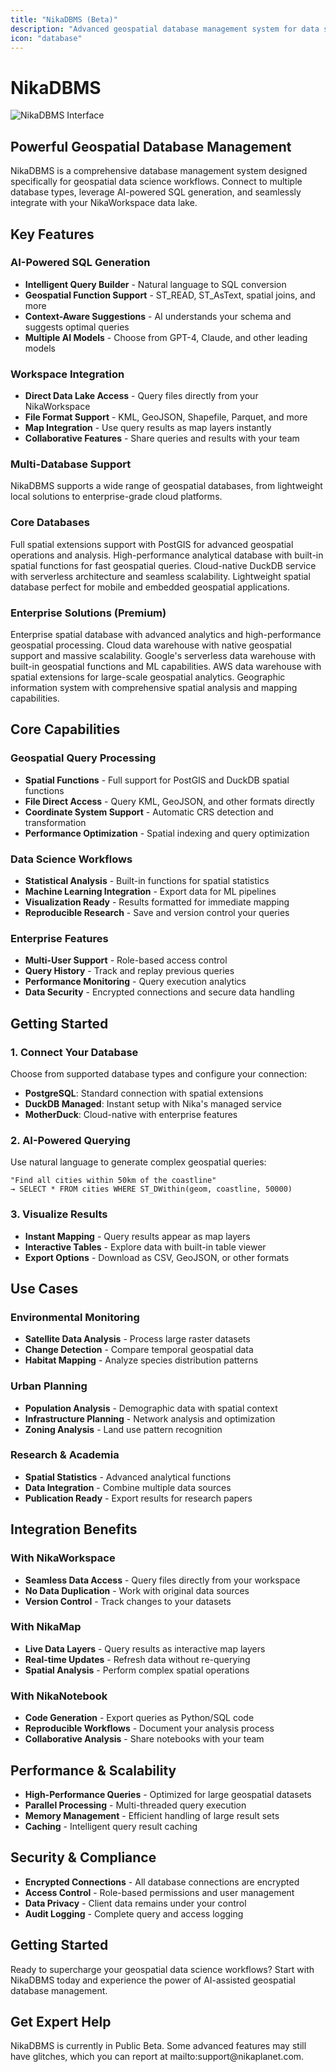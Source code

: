 ```yaml
---
title: "NikaDBMS (Beta)"
description: "Advanced geospatial database management system for data science with AI-powered SQL generation and seamless workspace integration"
icon: "database"
---
```



# NikaDBMS

![NikaDBMS Interface](/images/changelog/2025-09-06.jpg)

## Powerful Geospatial Database Management

NikaDBMS is a comprehensive database management system designed specifically for geospatial data science workflows. Connect to multiple database types, leverage AI-powered SQL generation, and seamlessly integrate with your NikaWorkspace data lake.

## Key Features

### AI-Powered SQL Generation

- **Intelligent Query Builder** - Natural language to SQL conversion
- **Geospatial Function Support** - ST_READ, ST_AsText, spatial joins, and more
- **Context-Aware Suggestions** - AI understands your schema and suggests optimal queries
- **Multiple AI Models** - Choose from GPT-4, Claude, and other leading models

### Workspace Integration

- **Direct Data Lake Access** - Query files directly from your NikaWorkspace
- **File Format Support** - KML, GeoJSON, Shapefile, Parquet, and more
- **Map Integration** - Use query results as map layers instantly
- **Collaborative Features** - Share queries and results with your team

### Multi-Database Support

NikaDBMS supports a wide range of geospatial databases, from lightweight local solutions to enterprise-grade cloud platforms.

### Core Databases

<Columns cols={2}>
  <Card
    title="PostgreSQL"
    icon="🐘"
  >
    Full spatial extensions support with PostGIS for advanced geospatial operations and analysis.
  </Card>
  <Card
    title="DuckDB (Managed)"
    icon="🦆"
  >
    High-performance analytical database with built-in spatial functions for fast geospatial queries.
  </Card>
  <Card
    title="MotherDuck"
    icon="☁️"
  >
    Cloud-native DuckDB service with serverless architecture and seamless scalability.
  </Card>
  <Card
    title="SpatiaLite"
    icon="🗃️"
  >
    Lightweight spatial database perfect for mobile and embedded geospatial applications.
  </Card>
</Columns>

### Enterprise Solutions (Premium)

<Columns cols={2}>
  <Card
    title="Oracle DB"
    icon="🏢"
  >
    Enterprise spatial database with advanced analytics and high-performance geospatial processing.
  </Card>
  <Card
    title="Snowflake"
    icon="❄️"
  >
    Cloud data warehouse with native geospatial support and massive scalability.
  </Card>
  <Card
    title="BigQuery"
    icon="🔍"
  >
    Google's serverless data warehouse with built-in geospatial functions and ML capabilities.
  </Card>
  <Card
    title="Amazon Redshift"
    icon="🔴"
  >
    AWS data warehouse with spatial extensions for large-scale geospatial analytics.
  </Card>
  <Card
    title="Esri GeoDatabase"
    icon="🗺️"
  >
    Geographic information system with comprehensive spatial analysis and mapping capabilities.
  </Card>
</Columns>

## Core Capabilities

### Geospatial Query Processing

- **Spatial Functions** - Full support for PostGIS and DuckDB spatial functions
- **File Direct Access** - Query KML, GeoJSON, and other formats directly
- **Coordinate System Support** - Automatic CRS detection and transformation
- **Performance Optimization** - Spatial indexing and query optimization

### Data Science Workflows

- **Statistical Analysis** - Built-in functions for spatial statistics
- **Machine Learning Integration** - Export data for ML pipelines
- **Visualization Ready** - Results formatted for immediate mapping
- **Reproducible Research** - Save and version control your queries

### Enterprise Features

- **Multi-User Support** - Role-based access control
- **Query History** - Track and replay previous queries
- **Performance Monitoring** - Query execution analytics
- **Data Security** - Encrypted connections and secure data handling

## Getting Started

### 1. Connect Your Database

Choose from supported database types and configure your connection:

- **PostgreSQL**: Standard connection with spatial extensions
- **DuckDB Managed**: Instant setup with Nika's managed service
- **MotherDuck**: Cloud-native with enterprise features

### 2. AI-Powered Querying

Use natural language to generate complex geospatial queries:

```
"Find all cities within 50km of the coastline"
→ SELECT * FROM cities WHERE ST_DWithin(geom, coastline, 50000)
```

### 3. Visualize Results

- **Instant Mapping** - Query results appear as map layers
- **Interactive Tables** - Explore data with built-in table viewer
- **Export Options** - Download as CSV, GeoJSON, or other formats

## Use Cases

### Environmental Monitoring

- **Satellite Data Analysis** - Process large raster datasets
- **Change Detection** - Compare temporal geospatial data
- **Habitat Mapping** - Analyze species distribution patterns

### Urban Planning

- **Population Analysis** - Demographic data with spatial context
- **Infrastructure Planning** - Network analysis and optimization
- **Zoning Analysis** - Land use pattern recognition

### Research & Academia

- **Spatial Statistics** - Advanced analytical functions
- **Data Integration** - Combine multiple data sources
- **Publication Ready** - Export results for research papers

## Integration Benefits

### With NikaWorkspace

- **Seamless Data Access** - Query files directly from your workspace
- **No Data Duplication** - Work with original data sources
- **Version Control** - Track changes to your datasets

### With NikaMap

- **Live Data Layers** - Query results as interactive map layers
- **Real-time Updates** - Refresh data without re-querying
- **Spatial Analysis** - Perform complex spatial operations

### With NikaNotebook

- **Code Generation** - Export queries as Python/SQL code
- **Reproducible Workflows** - Document your analysis process
- **Collaborative Analysis** - Share notebooks with your team

## Performance & Scalability

- **High-Performance Queries** - Optimized for large geospatial datasets
- **Parallel Processing** - Multi-threaded query execution
- **Memory Management** - Efficient handling of large result sets
- **Caching** - Intelligent query result caching

## Security & Compliance

- **Encrypted Connections** - All database connections are encrypted
- **Access Control** - Role-based permissions and user management
- **Data Privacy** - Client data remains under your control
- **Audit Logging** - Complete query and access logging

## Getting Started

Ready to supercharge your geospatial data science workflows? Start with NikaDBMS today and experience the power of AI-assisted geospatial database management.

## Get Expert Help

<ContactCTACard />

<Note>
NikaDBMS is currently in Public Beta. Some advanced features may still have glitches, which you can report at mailto:support@nikaplanet.com.
</Note>
